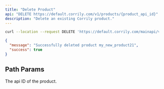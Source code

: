 ```yaml
---
title: "Delete Product"
api: "DELETE https://default.corrily.com/v1/products/{product_api_id}"
description: "Delete an existing Corrily product."
---
```


<RequestExample>

```bash Bash
curl --location --request DELETE 'https://default.corrily.com/mainapi/v1/products/monthly'
```

</RequestExample>

<ResponseExample>

```json Example
{
  "message": "Successfully deleted product my_new_product21",
  "success": true
}
```

</ResponseExample>

## Path Params

<ParamField path="product_api_id" type="string" required>
  The api ID of the product.
</ParamField>
